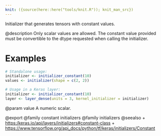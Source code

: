 ```yaml
---
knit: ({source(here::here("tools/knit.R")); knit_man_src})
---
```

Initializer that generates tensors with constant values.

@description
Only scalar values are allowed.
The constant value provided must be convertible to the dtype requested
when calling the initializer.

# Examples
```r
# Standalone usage:
initializer <- initializer_constant(10)
values <- initializer(shape = c(2, 2))
```

```r
# Usage in a Keras layer:
initializer <- initializer_constant(10)
layer <- layer_dense(units = 3, kernel_initializer = initializer)
```

@param value
A numeric scalar.

@export
@family constant initializers
@family initializers
@seealso
+ <https:/keras.io/api/layers/initializers#constant-class>
+ <https://www.tensorflow.org/api_docs/python/tf/keras/initializers/Constant>
